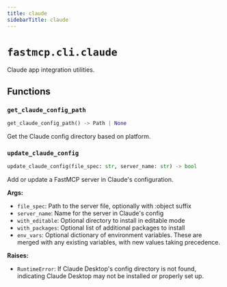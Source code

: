 ```yaml
---
title: claude
sidebarTitle: claude
---
```


# `fastmcp.cli.claude`


Claude app integration utilities.

## Functions

### `get_claude_config_path` <sup><a href="https://github.com/bhardwajRahul/fastmcp/blob/main/src/fastmcp/cli/claude.py#L14" target="_blank"><Icon icon="github" style="width: 14px; height: 14px;" /></a></sup>

```python
get_claude_config_path() -> Path | None
```


Get the Claude config directory based on platform.


### `update_claude_config` <sup><a href="https://github.com/bhardwajRahul/fastmcp/blob/main/src/fastmcp/cli/claude.py#L32" target="_blank"><Icon icon="github" style="width: 14px; height: 14px;" /></a></sup>

```python
update_claude_config(file_spec: str, server_name: str) -> bool
```


Add or update a FastMCP server in Claude's configuration.

**Args:**
- `file_spec`: Path to the server file, optionally with \:object suffix
- `server_name`: Name for the server in Claude's config
- `with_editable`: Optional directory to install in editable mode
- `with_packages`: Optional list of additional packages to install
- `env_vars`: Optional dictionary of environment variables. These are merged with
any existing variables, with new values taking precedence.

**Raises:**
- `RuntimeError`: If Claude Desktop's config directory is not found, indicating
Claude Desktop may not be installed or properly set up.

